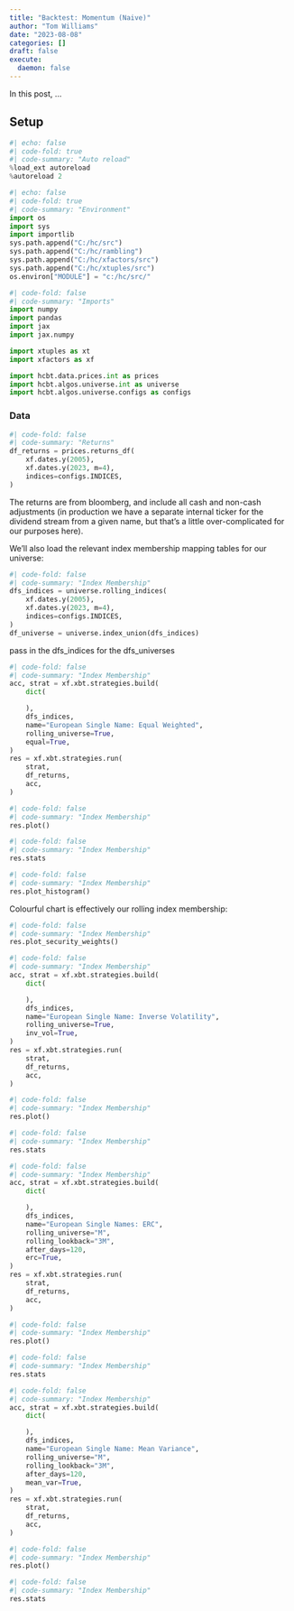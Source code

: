 ```yaml
---
title: "Backtest: Momentum (Naive)"
author: "Tom Williams"
date: "2023-08-08"
categories: []
draft: false
execute:
  daemon: false
---
```


In this post, ...

## Setup

```python
#| echo: false
#| code-fold: true
#| code-summary: "Auto reload"
%load_ext autoreload
%autoreload 2
```

```python
#| echo: false
#| code-fold: true
#| code-summary: "Environment"
import os
import sys
import importlib
sys.path.append("C:/hc/src")
sys.path.append("C:/hc/rambling")
sys.path.append("C:/hc/xfactors/src")
sys.path.append("C:/hc/xtuples/src")
os.environ["MODULE"] = "c:/hc/src/"
```

```python
#| code-fold: false
#| code-summary: "Imports"
import numpy
import pandas
import jax
import jax.numpy

import xtuples as xt
import xfactors as xf

import hcbt.data.prices.int as prices
import hcbt.algos.universe.int as universe
import hcbt.algos.universe.configs as configs
```

### Data


```python
#| code-fold: false
#| code-summary: "Returns"
df_returns = prices.returns_df(
    xf.dates.y(2005),
    xf.dates.y(2023, m=4),
    indices=configs.INDICES,
) 
```

The returns are from bloomberg, and include all cash and non-cash adjustments (in production we have a separate internal ticker for the dividend stream from a given name, but that's a little over-complicated for our purposes here).

We'll also load the relevant index membership mapping tables for our universe:

```python
#| code-fold: false
#| code-summary: "Index Membership"
dfs_indices = universe.rolling_indices(
    xf.dates.y(2005),
    xf.dates.y(2023, m=4),
    indices=configs.INDICES,
)
df_universe = universe.index_union(dfs_indices)
```

pass in the dfs_indices for the dfs_universes

```python
#| code-fold: false
#| code-summary: "Index Membership"
acc, strat = xf.xbt.strategies.build(
    dict(

    ),
    dfs_indices,
    name="European Single Name: Equal Weighted",
    rolling_universe=True,
    equal=True,
)
res = xf.xbt.strategies.run(
    strat,
    df_returns,
    acc,
)
```

```python
#| code-fold: false
#| code-summary: "Index Membership"
res.plot()
```

```python
#| code-fold: false
#| code-summary: "Index Membership"
res.stats
```

```python
#| code-fold: false
#| code-summary: "Index Membership"
res.plot_histogram()
```

Colourful chart is effectively our rolling index membership:

```python
#| code-fold: false
#| code-summary: "Index Membership"
res.plot_security_weights()
```

```python
#| code-fold: false
#| code-summary: "Index Membership"
acc, strat = xf.xbt.strategies.build(
    dict(

    ),
    dfs_indices,
    name="European Single Name: Inverse Volatility",
    rolling_universe=True,
    inv_vol=True,
)
res = xf.xbt.strategies.run(
    strat,
    df_returns,
    acc,
)
```

```python
#| code-fold: false
#| code-summary: "Index Membership"
res.plot()
```

```python
#| code-fold: false
#| code-summary: "Index Membership"
res.stats
```


```python
#| code-fold: false
#| code-summary: "Index Membership"
acc, strat = xf.xbt.strategies.build(
    dict(

    ),
    dfs_indices,
    name="European Single Names: ERC",
    rolling_universe="M",
    rolling_lookback="3M",
    after_days=120,
    erc=True,
)
res = xf.xbt.strategies.run(
    strat,
    df_returns,
    acc,
)
```

```python
#| code-fold: false
#| code-summary: "Index Membership"
res.plot()
```

```python
#| code-fold: false
#| code-summary: "Index Membership"
res.stats
```


```python
#| code-fold: false
#| code-summary: "Index Membership"
acc, strat = xf.xbt.strategies.build(
    dict(

    ),
    dfs_indices,
    name="European Single Name: Mean Variance",
    rolling_universe="M",
    rolling_lookback="3M",
    after_days=120,
    mean_var=True,
)
res = xf.xbt.strategies.run(
    strat,
    df_returns,
    acc,
)
```

```python
#| code-fold: false
#| code-summary: "Index Membership"
res.plot()
```

```python
#| code-fold: false
#| code-summary: "Index Membership"
res.stats
```